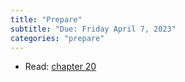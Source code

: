```yaml
---
title: "Prepare"
subtitle: "Due: Friday April 7, 2023"
categories: "prepare"
---
```


-   Read: [chapter 20](https://openintro-ims.netlify.app/index.html)
